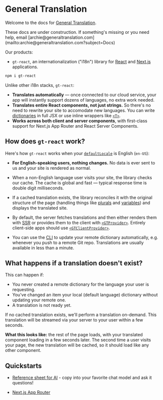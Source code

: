 
# General Translation

Welcome to the docs for [General Translation](https://www.generaltranslation.com).

<Callout>
    These docs are under construction. If something's missing or you need help, email [archie@generaltranslation.com](mailto:archie@generaltranslation.com?subject=Docs)
</Callout>

Our products:

- `gt-react`, an internationalization ("i18n") library for [React](https://react.dev) and [Next.js](https://nextjs.org) applications.

```bash copy
npm i gt-react
```

Unlike other i18n stacks, `gt-react`:

- **Translates automatically** — once connected to our cloud service, your app will instantly support dozens of languages, no extra work needed.
- **Translates entire React components, not just strings.** So there's no need to rewrite your site to accomodate new languages. You can write [dictionaries](/config/dictionaries) in full JSX or use inline wrappers like [`<T>`](/inline).
- **Works across both client and server components**, with first-class support for Next.js App Router and React Server Components.

## How does `gt-react` work?

Here's how `gt-react` works when your [`defaultLocale`](/config#defaultlocale) is English (`en-US`):

- **For English-speaking users, nothing changes.** No data is ever sent to us and your site is rendered as normal.

- When a non-English language user visits your site, the library checks our cache. The cache is global and fast — typical response time is double digit milliseconds.

- If a cached translation exists, the library reconciles it with the original structure of the page (handling things like [plurals](/essentials#plurals) and [variables](/essentials#variables)) and displays the translated site.

- By default, the server fetches translations and then either renders them with [SSR](https://nextjs.org/docs/app/building-your-application/rendering#rendering-environments) or provides them to the client with [`<GTProvider>`](/essentials/providers/gt-provider). Entirely client-side apps should use [`<GTClientProvider>`](/essentials/providers/gt-client-provider).

- You can use the [CLI](/essentials/cli) to update your remote dictionary automatically, e.g. whenever you push to a remote Git repo. Translations are usually available in less than a minute.

## What happens if a translation doesn't exist?

This can happen if:
- You never created a remote dictionary for the language your user is requesting.
- You've changed an item your local (default language) dictionary without updating your remote one.
- A translation is not ready yet.

If no cached translation exists, we'll perform a translation on-demand. This translation will be streamed via your server to your user within a few seconds.

**What this looks like:** the rest of the page loads, with your translated component loading in a few seconds later. The second time a user visits your page, the new translation will be cached, so it should load like any other component.

## Quickstarts

- [Reference sheet for AI](/ai-reference) - copy into your favorite chat model and ask it questions!

- [Next.js App Router](/next)